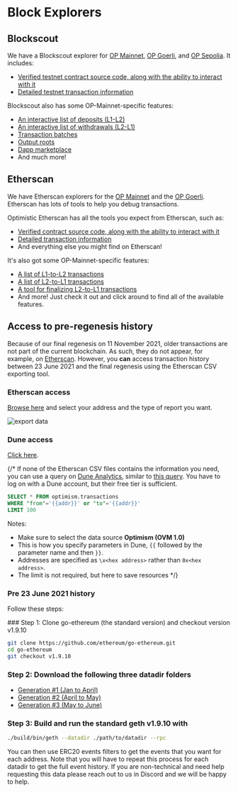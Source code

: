 
# Block Explorers

## Blockscout

We have a Blockscout explorer for [OP Mainnet](https://optimism.blockscout.com), [OP Goerli](https://optimism-goerli.blockscout.com), and [OP Sepolia](https://optimism-sepolia.blockscout.com/). It includes:

- [Verified testnet contract source code, along with the ability to interact with it](https://optimism.blockscout.com/verified-contracts)
- [Detailed testnet transaction information](https://optimism.blockscout.com/tx/0xa1b04233084d4067ec0bb3e09301012900f0e209f14a3d406f3d6dc696eea138)

Blockscout also has some OP-Mainnet-specific features:
- [An interactive list of deposits (L1-L2)](https://optimism.blockscout.com/l2-deposits)
- [An interactive list of withdrawals (L2-L1)](https://optimism.blockscout.com/l2-withdrawals)
- [Transaction batches](https://optimism.blockscout.com/l2-txn-batches)
- [Output roots](https://optimism.blockscout.com/l2-output-roots)
- [Dapp marketplace](https://optimism.blockscout.com/apps)
- And much more!

## Etherscan

We have Etherscan explorers for the [OP Mainnet](https://explorer.optimism.io) and the [OP Goerli](https://goerli-explorer.optimism.io).
Etherscan has lots of tools to help you debug transactions.

Optimistic Etherscan has all the tools you expect from Etherscan, such as:
- [Verified contract source code, along with the ability to interact with it](https://explorer.optimism.io/address/0x420000000000000000000000000000000000000F#code)
- [Detailed transaction information](https://explorer.optimism.io/tx/0x292423266d6da24126dc4e0e81890c22a67295cc8b1a987e71ad84748511452f)
- And everything else you might find on Etherscan!

It's also got some OP-Mainnet-specific features:
- [A list of L1-to-L2 transactions](https://explorer.optimism.io/txsEnqueued)
- [A list of L2-to-L1 transactions](https://explorer.optimism.io/txsExit)
- [A tool for finalizing L2-to-L1 transactions](https://explorer.optimism.io/messagerelayer)
- And more! Just check it out and click around to find all of the available features.

## Access to pre-regenesis history

Because of our final regenesis on 11 November 2021, older transactions are not part of the current blockchain. 
As such, they do not appear, for example, on [Etherscan](https://explorer.optimism.io/).
However, you **can** access transaction history between 23 June 2021 and the final regenesis using the Etherscan CSV exporting tool.

### Etherscan access

[Browse here](https://explorer.optimism.io/exportDataMain) and select your address and the type of report you want.

![export data](public/img/op-mainnet/tools/export.png)


### Dune access

[Click here](https://dune.com/optimismfnd/OVM1.0-User-Address-Transactions).

{/* 
If none of the Etherscan CSV files contains the information you need, you can use a query on [Dune Analytics](https://dune.xyz), similar to [this query](https://dune.xyz/queries/354886?addr=%5Cx25E1c58040f27ECF20BBd4ca83a09290326896B3).
You have to log on with a Dune account, but their free tier is sufficient.

```sql
SELECT * FROM optimism.transactions
WHERE "from"='{{addr}}' or "to"='{{addr}}'
LIMIT 100
```

Notes:
- Make sure to select the data source **Optimism (OVM 1.0)**
- This is how you specify parameters in Dune, `{{` followed by the parameter name and then `}}`. 
- Addresses are specified as `\x<hex address>` rather than `0x<hex address>`.  
- The limit is not required, but here to save resources
*/}


### Pre 23 June 2021 history

Follow these steps:

<Steps>
### Step 1: Clone go-ethereum (the standard version) and checkout version v1.9.10

   ```sh
   git clone https://github.com/ethereum/go-ethereum.git
   cd go-ethereum
   git checkout v1.9.10
   ```

### Step 2: Download the following three datadir folders
   - [Generation #1 (Jan to April)](https://storage.googleapis.com/sequencer-datadirs/datadir-gen1.zip) 
   - [Generation #2 (April to May)](https://storage.googleapis.com/sequencer-datadirs/datadir-gen2.zip)
   - [Generation #3 (May to June)](https://storage.googleapis.com/sequencer-datadirs/datadir-gen3.zip)

### Step 3: Build and run the standard geth v1.9.10 with

   ```sh
   ./build/bin/geth --datadir ./path/to/datadir --rpc
   ```

   You can then use ERC20 events filters to get the events that you want for each address. Note that you will have to repeat this process for each datadir to get the full event history.
   If you are non-technical and need help requesting this data please reach out to us in Discord and we will be happy to help.
</Steps>

